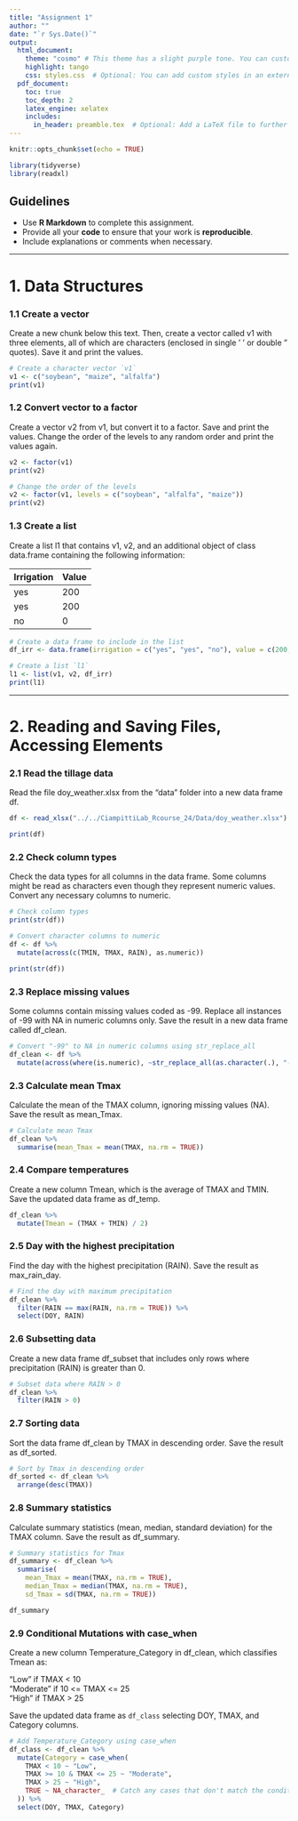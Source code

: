 ```yaml
---
title: "Assignment 1"
author: ""
date: "`r Sys.Date()`"
output:
  html_document:
    theme: "cosmo" # This theme has a slight purple tone. You can customize it further with CSS.
    highlight: tango
    css: styles.css  # Optional: You can add custom styles in an external CSS file
  pdf_document:
    toc: true
    toc_depth: 2
    latex_engine: xelatex
    includes:
      in_header: preamble.tex  # Optional: Add a LaTeX file to further control appearance
---
```


```r
knitr::opts_chunk$set(echo = TRUE)
```

```r
library(tidyverse)
library(readxl)
```

## Guidelines

-   Use **R Markdown** to complete this assignment.\
-   Provide all your **code** to ensure that your work is **reproducible**.\
-   Include explanations or comments when necessary.

------------------------------------------------------------------------

# 1. Data Structures

### 1.1 Create a vector

Create a new chunk below this text. Then, create a vector called v1 with three elements, all of which are characters (enclosed in single ' ' or double " quotes). Save it and print the values.

```r
# Create a character vector `v1`
v1 <- c("soybean", "maize", "alfalfa")
print(v1)
```

### 1.2 Convert vector to a factor

Create a vector v2 from v1, but convert it to a factor. Save and print the values. Change the order of the levels to any random order and print the values again.

```r
v2 <- factor(v1)
print(v2)

# Change the order of the levels
v2 <- factor(v1, levels = c("soybean", "alfalfa", "maize"))
print(v2)
```

### 1.3 Create a list

Create a list l1 that contains v1, v2, and an additional object of class data.frame containing the following information:

Irrigation |  Value
-----------|-------
yes        |  200 
yes        |  200
no         |  0

```r
# Create a data frame to include in the list
df_irr <- data.frame(irrigation = c("yes", "yes", "no"), value = c(200, 200, 0))

# Create a list `l1`
l1 <- list(v1, v2, df_irr)
print(l1)
```

------------------------------------------------------------------------

# 2. Reading and Saving Files, Accessing Elements

### 2.1 Read the tillage data

Read the file doy_weather.xlsx from the "data" folder into a new data frame df.

```r
df <- read_xlsx("../../CiampittiLab_Rcourse_24/Data/doy_weather.xlsx")

print(df)
```

### 2.2 Check column types

Check the data types for all columns in the data frame. Some columns might be read as characters even though they represent numeric values. Convert any necessary columns to numeric.

```r
# Check column types
print(str(df))

# Convert character columns to numeric
df <- df %>%
  mutate(across(c(TMIN, TMAX, RAIN), as.numeric))

print(str(df))
```

### 2.3 Replace missing values

Some columns contain missing values coded as -99. Replace all instances of -99 with NA in numeric columns only. Save the result in a new data frame called df_clean.

```r
# Convert "-99" to NA in numeric columns using str_replace_all
df_clean <- df %>%
  mutate(across(where(is.numeric), ~str_replace_all(as.character(.), "-99", "NA") %>% as.numeric()))
```

### 2.3 Calculate mean Tmax

Calculate the mean of the TMAX column, ignoring missing values (NA). Save the result as mean_Tmax.

```r
# Calculate mean Tmax
df_clean %>%
  summarise(mean_Tmax = mean(TMAX, na.rm = TRUE))
```

### 2.4 Compare temperatures

Create a new column Tmean, which is the average of TMAX and TMIN. Save the updated data frame as df_temp.

```r
df_clean %>%
  mutate(Tmean = (TMAX + TMIN) / 2)
```

### 2.5 Day with the highest precipitation

Find the day with the highest precipitation (RAIN). Save the result as max_rain_day.

```r
# Find the day with maximum precipitation
df_clean %>%
  filter(RAIN == max(RAIN, na.rm = TRUE)) %>%
  select(DOY, RAIN)
```

### 2.6 Subsetting data

Create a new data frame df_subset that includes only rows where precipitation (RAIN) is greater than 0.

```r
# Subset data where RAIN > 0
df_clean %>%
  filter(RAIN > 0)
```

### 2.7 Sorting data

Sort the data frame df_clean by TMAX in descending order. Save the result as df_sorted.

```r
# Sort by Tmax in descending order
df_sorted <- df_clean %>%
  arrange(desc(TMAX))
```

### 2.8 Summary statistics

Calculate summary statistics (mean, median, standard deviation) for the TMAX column. Save the result as df_summary.

```r
# Summary statistics for Tmax
df_summary <- df_clean %>%
  summarise(
    mean_Tmax = mean(TMAX, na.rm = TRUE),
    median_Tmax = median(TMAX, na.rm = TRUE),
    sd_Tmax = sd(TMAX, na.rm = TRUE))

df_summary
```

### 2.9 Conditional Mutations with case_when

Create a new column Temperature_Category in df_clean, which classifies Tmean as:

"Low" if TMAX < 10  
"Moderate" if 10 <= TMAX <= 25  
"High" if TMAX > 25  

Save the updated data frame as `df_class` selecting DOY, TMAX, and Category columns.

```r
# Add Temperature_Category using case_when
df_class <- df_clean %>%
  mutate(Category = case_when(
    TMAX < 10 ~ "Low",
    TMAX >= 10 & TMAX <= 25 ~ "Moderate",
    TMAX > 25 ~ "High",
    TRUE ~ NA_character_  # Catch any cases that don't match the conditions
  )) %>% 
  select(DOY, TMAX, Category)
```

